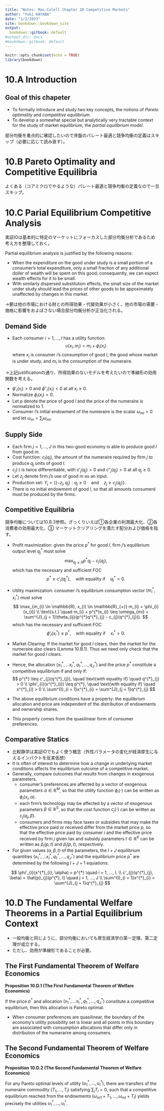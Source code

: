 ```yaml
---
title: "Notes: Mas-Colell Chapter 10 Competitive Markets"
author: "Yuki KAYABA"
date: "1/2/2023"
site: bookdown::bookdown_site
output:
  bookdown::gitbook: default
#output_dir: docs
#bookdown::gitbook: default
---
```


```r
knitr::opts_chunk$set(echo = TRUE)
library(bookdown)
```

# 10.A Introduction

## Goal of this chapeter
- To formally introduce and study two key concepts, the notions of _Pareto optimality_ and _competitive equilibrium_.
- To develop a somewhat special but analytically very tractable context for the study of market equilibrium, the _partial equilibrium model_.

部分均衡を重点的に確認したいので序盤のパレート最適と競争均衡の定義はスキップ（必要に応じて読み直す）。

# 10.B Pareto Optimality and Competitive Equilibria

よくある（コアミクロでやるような）パレート最適と競争均衡の定義なので一旦スキップ。

# 10.C Parial Equilibrium Competitive Analysis

実証IOは基本的に特定のマーケットにフォーカスした部分均衡分析であるため考え方を整理しておく。

Partial equilibrium analysis is justified by the following reasons:

- When the expenditure on the good under study is a small portion of a
consumer's total expenditure, only a small fraction of any additional doller of wealth will be spent on this good; consequently, we can expect wealth effects for it to be small.
- With similarly dispersed substitution effects, the small size of the market under study should lead the prices of other goods to be appoximately unaffected by changes in this market.

→要は他の市場における財との所得効果・代替効果が小さく、他の市場の需要・価格に影響をおよぼさない場合部分均衡分析が正当化される。

## Demand Side

- Each consumer $i = 1, ..., I$ has a utility function: 
$$
u(x_{i}, m_{i}) = m_{i} + \phi_{i}(x_{i})
$$
where $x_{i}$ is consumer $i$'s consumption of good $l$, the good whose market is under study, and $m_{i}$ is the consumption of the numeraire.

→上記justificationの通り、所得効果のないモデルを考えたいので準線形の効用関数を考える。

- $\phi'_{i}(x_{i}) > 0$ and $\phi''_{i}(x_{i}) < 0$ at all $x_{i} \geq 0$.
- Normalize $\phi_{i}(x_{i}) = 0$.
- Let $p$ denote the price of good $l$ and the price of the numeraire is normalized to 1.
- Consumer $i$'s initial endowment of the numeraire is the scalar $\omega_{mi} > 0$ and let $\omega_{m} = \sum_{i}\omega_{mi}$.

## Supply Side

- Each firm $j = 1, ..., J$ in this two-good economy is able to produce good $l$ from good $m$.
- Cost function: $c_{l}(q_{j})$, the amount of the numeraire required by firm $j$ to produce $q_{j}$ units of good $l$.
- $c_{j}(\cdot)$ is twice differentiable, with $c'_{j}(q_{j}) > 0$ and $c''_{j}(q_{j}) > 0$ at all $q_{j} \geq 0$.
- Let $z_{j}$ denote firm $j$'s use of good $m$ as an input.
- Production set: $Y_{j} = \{(-z_{j}, q_{j}): q_{j} \geq 0 \quad \text{and} \quad z_{j} \geq c_{j}(q_{j})\}$.
- There is no initial endowment of good $l$, so that all amounts consumerd must be produced by the firms.

## Competitive Equilibria

競争均衡については10.B.3参照。ざっくりいえば①各企業の利潤最大化、②各消費者の効用最大化、③
マーケットクリアリングを満たす配分および価格を指す。

- Profit maximization: given the price $p^{*}$ for good $l$, firm $j$'s equilibrium output level $q^{*}_{j}$ must solve
$$
\max_{q_{j} \geq 0} p^{*}q_{j} - c_{j}(q_{j}),
$$
which has the necessary and sufficient FOC
$$
p^{*} \leq c'_{j}(q^{*}_{j}), \quad \text{with equality if} \quad q^{*}_{j} > 0.
$$

- Utility maximization: consumer $i$'s equilibrium consumption vector $(m^{*}_{i}, x^{*}_{i})$ must solve
$$
\max_{m_{i} \in \mathbb{R}, x_{i} \in \mathbb{R}_{+}} m_{i} + \phi_{i}(x_{i}) \\
\text{s.t.} \quad m_{i} + p^{*}x_{i} \leq \omega_{mi} + \sum^{J}_{j = 1}\theta_{ij}(p^{*}q^{*}_{j} - c_{j}(q^{*}_{j})).
$$
which has the necessary and sufficient FOC
$$
\phi'_{i}(x^{*}_{i}) \leq p^{*}, \quad \text{with equality if} \quad x^{*}_{i} > 0.
$$

- Market Clearing: If the market for good $l$ clears, then the market for the numeraire also clears (Lemma 10.B.1). Thus we need only check that the market for good $l$ clears.

- Hence, the allocation $(x^{*}_{1}, ... x^{*}_{I}, q^{*}_{1}, ..., q^{*}_{J})$ and the price $p^{*}$ constitute a competitive equilibrium if and only if:
$$
p^{*} \leq c'_{j}(q^{*}_{j}), \quad \text{with equality if} \quad q^{*}_{j} > 0 \\
\phi'_{i}(x^{*}_{i}) \leq p^{*}, \quad \text{with equality if} \quad x^{*}_{i} > 0 \\
\sum^{I}_{i = 1}x^{*}_{i} = \sum^{J}_{j = 1}q^{*}_{j} 
$$

- The above equilibrium conditions have a property: the equilibrium allocation and price are independent of the distribution of endowments and ownership shares.
- This property comes from the quasilinear form of consumer preferences.

## Comparative Statics

- 比較静学は実証IOでもよく使う概念（外性パラメータの変化が経済厚生に与えるインパクトを反実仮想）
- It is often of interest to determine how a change in underlying market conditions affects the equilibrium outcome of a competitive market.
- Generally, compare outcomes that results from changes in exogenous parameters.
  - consumer's preferences are affected by a vector of exogenous parameters $\alpha \in \mathbb{R}^{M}$, so that the utility function $\phi_{i}(\cdot)$ can be written as $\phi_{i}(x_{i}, \alpha)$.
  - each firm's technology may be affected by a vector of exogenous parameters $\beta \in \mathbb{R}^{S}$, so that the cost function $c_{j}(\cdot)$ can be written as $c_{j}(q_{j}, \beta)$.
  - consumers and firms may face taxes or subsidies that may make the effective price paid or received differ from the market price $p$, so that the effective price paid by consumer $i$ and the effective price received by firm $j$ given tax and subsidy parameters $t \in \mathbb{R}^{K}$ can be written as $\hat{p}_{i}(p, t)$ and $\hat{p}_{j}(p, t)$, respectively.
- For given values $(\alpha, \beta, t)$ of the parameters, the $I + J$ equilibrium quantities $(x^{*}_{1}, ... x^{*}_{I}, q^{*}_{1}, ..., q^{*}_{J})$ and the equilibrium price $p^{*}$ are determined by the following $I + J + 1$ equiations:

$$
\phi'_{i}(x^{*}_{i}, \alpha) = p^{*} \quad i = 1, ..., I.  \\
c'_{j}(q^{*}_{j}, \beta) = \hat{p}_{j}(p^{*}, t) \quad j = 1, ..., J \\
\sum^{I}_{i = 1}x^{*}_{i} = \sum^{J}_{j = 1}q^{*}_{j} 
$$

# 10.D The Fundamental Welfare Theorems in a Partial Equilibrium Context

- 一般均衡と同じように、部分均衡においても厚生経済学の第一定理、第二定理が成立する。
- ただし、効用が準線形であることが必要。

## The First Fundamental Theorem of Welfare Economics

**Proposition 10.D.1 (The First Fundamental Theorem of Welfare Economics)**

If the price $p^{*}$ and allocation $(x^{*}_{1}, ... x^{*}_{I}, q^{*}_{1}, ..., q^{*}_{J})$ constitute a competitive equilibrium, then this allocation is Pareto optimal.

- When consumer preferences are quasilinear, the boundary of the economy's utility possibility set is linear and all points in this boundary are associated with consumption allocations that differ only in distribution of the numerarire among consumers.

## The Second Fundamental Theorem of Welfare Economics

**Proposition 10.D.2 (The Second Fundamental Theorem of Welfare Economics)**

For any Pareto optimal levels of utility $(u^{*}_{1}, ..., u^{*}_{I})$, there are transfers of the numeraire commodity $(T_{1}, ..., T_{I})$ satisfying $\sum_{i}T_{i} = 0$, such that a competitive equilibrium reached from the endowments $(\omega_{m1} + T_{1}, ..., \omega_{mI} + T_{I})$ yields precisely the utilities $u^{*}_{1}, ..., u^{*}_{I}$.













